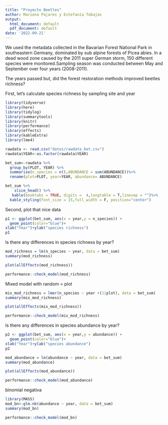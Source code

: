 ```yaml
---
title: "Proyecto Beetles"
author: Mariona Pajares y Estefanía Tobajas
output:
  html_document: default
  pdf_document: default
date: '2022-09-21'
---
```

We used the metadata collected in the Bavarian Forest National Park in southeastern Germany, dominated by sub alpine forests of Picea abies. In a dead wood zone caused by the 2011 super German storm, 150 different species were monitored.Sampling season was conducted between May and September over four years (2008-2011).

The years passed but, did the forest restoration methods improved beetles richness?

First, let’s calculate species richness by sampling site and year 
```r
library(tidyverse)
library(here) 
library(tidylog) 
library(summarytools) 
library(knitr)
library(performance)
library(effects)
library(kableExtra)
library(lme4)
```

```r
rawdata <- read.csv("datos/rawdata_bet.csv")
rawdata$YEAR<-as.factor(rawdata$YEAR)

bet_sum<-rawdata %>%
  group_by(PLOT, YEAR) %>%
  summarise(n_species = n(),ABUNDANCE = sum(ABUNDANCE))%>%
  rename(plot=PLOT, year=YEAR, abundance= ABUNDANCE)

```

```r
bet_sum %>% 
    slice_head() %>% 
   kable(booktabs = TRUE, digits =  4,longtable = T,linesep = "")%>%
  kable_styling(font_size = 15,full_width = F, position="center")
```

\newpage

Second, plot that nice data

```r
p1 <- ggplot(bet_sum, aes(x = year,y = n_species)) +
  geom_point(color="blue")+
xlab("Year")+ylab("species richness")
p1
```

Is there any differences in species richness by year?
```r
mod_richness = lm(n_species ~ year, data = bet_sum)
summary(mod_richness)

```

\newpage

```r
plot(allEffects(mod_richness))
```

```r
performance::check_model(mod_richness)

```


\newpage

Mixed model with random = plot
```r
mix_mod_richness = lmer(n_species ~ year +(1|plot), data = bet_sum)
summary(mix_mod_richness)

```

\newpage

```r
plot(allEffects(mix_mod_richness))
```

```r
performance::check_model(mix_mod_richness)

```

\newpage
Is there any differences in species abundance by year?

```r
p2 <- ggplot(bet_sum, aes(x = year,y = abundance)) +
  geom_point(color="blue")+
xlab("Year")+ylab("species abundance")
p2
```


```r
mod_abundance = lm(abundance ~ year, data = bet_sum)
summary(mod_abundance)

```

\newpage

```r
plot(allEffects(mod_abundance))
```

```r
performance::check_model(mod_abundance)

```



\newpage
binomial negativa
```r
library(MASS)
mod_bn<-glm.nb(abundance ~ year, data = bet_sum)
summary(mod_bn)

```

```r
performance::check_model(mod_bn)

```